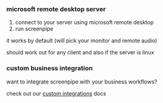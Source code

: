 

### microsoft remote desktop server

1. connect to your server using microsoft remote desktop 
2. run screenpipe 

it works by default (will pick your monitor and remote audio)

should work out for any client and also if the server is linux 

### custom business integration 

want to integrate screenpipe with your business workflows? 

check out our [custom integrations](https://screenpi.pe/businesses) docs 




